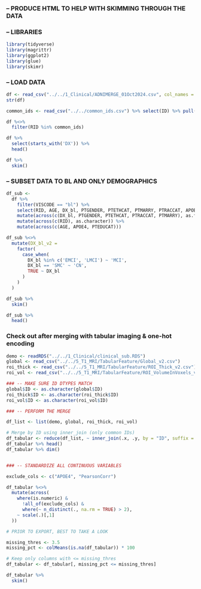 ### -- PRODUCE HTML TO HELP WITH SKIMMING THROUGH THE DATA

### -- LIBRARIES
```r
library(tidyverse)
library(magrittr)
library(ggplot2)
library(glue)
library(skimr)
```

### -- LOAD DATA
```r
df <- read_csv("../../1_Clinical/ADNIMERGE_01Oct2024.csv", col_names = TRUE)
str(df)

common_ids <- read_csv("../../common_ids.csv") %>% select(ID) %>% pull()## -- complete T1_MRI data (including tabular)

df %<>%
  filter(RID %in% common_ids)

df %>%
  select(starts_with('DX')) %>%
  head()

df %>% 
  skim()

```

### -- SUBSET DATA TO BL AND ONLY DEMOGRAPHICS
```r

df_sub <-
  df %>%
    filter(VISCODE == "bl") %>%
    select(RID, AGE, DX_bl, PTGENDER, PTETHCAT, PTMARRY, PTRACCAT, APOE4, PTEDUCAT) %>%
    mutate(across(c(DX_bl, PTGENDER, PTETHCAT, PTRACCAT, PTMARRY), as.factor)) %>%
    mutate(across(c(RID), as.character)) %>%
    mutate(across(c(AGE, APOE4, PTEDUCAT)))

df_sub %<>%
  mutate(DX_bl_v2 = 
    factor(
      case_when(
        DX_bl %in% c('EMCI', 'LMCI') ~ 'MCI',
        DX_bl == 'SMC' ~ 'CN',
        TRUE ~ DX_bl
      )
    )
  )

df_sub %>%
  skim()

df_sub %>%
  head()

```

### Check out after merging with tabular imaging & one-hot encoding

```r
demo <- readRDS("../../1_Clinical/clinical_sub.RDS")
global <- read_csv("../../5_T1_MRI/TabularFeature/Global_v2.csv")
roi_thick <- read_csv("../../5_T1_MRI/TabularFeature/ROI_Thick_v2.csv")
roi_vol <- read_csv("../../5_T1_MRI/TabularFeature/ROI_VolumeInVoxels_v2.csv")

### -- MAKE SURE ID DTYPES MATCH
global$ID <- as.character(global$ID)
roi_thick$ID <- as.character(roi_thick$ID)
roi_vol$ID <- as.character(roi_vol$ID)

### -- PERFORM THE MERGE

df_list <- list(demo, global, roi_thick, roi_vol)

# Merge by ID using inner_join (only common IDs)
df_tabular <- reduce(df_list, ~ inner_join(.x, .y, by = "ID", suffix = c("_thick", "_vol")))
df_tabular %>% head()
df_tabular %>% dim()


### -- STANDARDIZE ALL CONTINUOUS VARIABLES

exclude_cols <- c("APOE4", "PearsonCorr")

df_tabular %<>%
  mutate(across(
    where(is.numeric) & 
      !all_of(exclude_cols) & 
      where(~ n_distinct(., na.rm = TRUE) > 2),
    ~ scale(.)[,1]
  ))

# PRIOR TO EXPORT, BEST TO TAKE A LOOK

missing_thres <- 3.5
missing_pct <- colMeans(is.na(df_tabular)) * 100

# Keep only columns with <= missing_thres
df_tabular <- df_tabular[, missing_pct <= missing_thres]

df_tabular %>%
  skim()


```